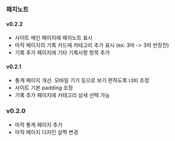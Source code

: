 ### 패치노트

#### v0.2.2

- 사이트 메인 페이지에 패치노트 표시
- 마작 페이지의 기록 카드에 카테고리 추가 표시 (ex: 3마 -> 3마 반장전)
- 기록 추가 페이지에 기타 기록사항 항목 추가

#### v0.2.1

- 통계 페이지 개선. 모바일 기기 등으로 보기 편하도록 너비 조정
- 사이트 기본 padding 조정
- 기록 추가 페이지에 카테고리 상세 선택 가능

### v0.2.0

- 마작 통계 페이지 추가
- 마작 페이지 디자인 살짝 변경

